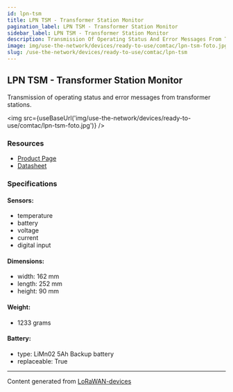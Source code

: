 ```yaml
---
id: lpn-tsm
title: LPN TSM - Transformer Station Monitor
pagination_label: LPN TSM - Transformer Station Monitor
sidebar_label: LPN TSM - Transformer Station Monitor
description: Transmission Of Operating Status And Error Messages From Transformer Stations
image: img/use-the-network/devices/ready-to-use/comtac/lpn-tsm-foto.jpg
slug: /use-the-network/devices/ready-to-use/comtac/lpn-tsm
---
```



## LPN TSM - Transformer Station Monitor

Transmission of operating status and error messages from transformer stations.

<img src={useBaseUrl('img/use-the-network/devices/ready-to-use/comtac/lpn-tsm-foto.jpg')} />

### Resources

- [Product Page](https://www.comtac.ch/en/products/lora/condition-monitoring/lpn-tsm-tranformer-station-monitor.html)
- [Datasheet](https://www.comtac.ch/cms/upload/produktdokumentation/TSM_NTN_E1398/TSM_Datasheet_[EN_V00.20]_E1398.pdf)

### Specifications

#### Sensors:

- temperature
- battery
- voltage
- current
- digital input

#### Dimensions:

- width: 162 mm
- length: 252 mm
- height: 90 mm

#### Weight:

- 1233 grams

#### Battery:

- type: LiMn02 5Ah Backup battery
- replaceable: True

---

Content generated from [LoRaWAN-devices](https://github.com/TheThingsNetwork/lorawan-devices)
